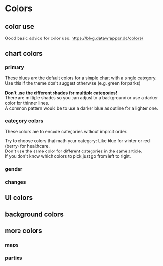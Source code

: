 

<Meta title="I Styleguide/1 Colors" />

# Colors

## color use

Good basic advice for color use: https://blog.datawrapper.de/colors/

## chart colors

### primary

These blues are the default colors for a simple chart with a single category.  
Use this if the theme don't suggest otherwise (e.g. green for parks)

**Don't use the different shades for multiple categories!**  
There are miltiple shades so you can adjust to a background 
or use a darker color for thinner lines.  
A common pattern would be to use a darker blue as outline for a lighter one.

<ColorPalette>
  <ColorItem
    title="darkBlue | blue | lightBlue"
    subtitle="default color for single color chart"
    colors={[darken(0.1, colors.darkBlue), darken(0.18, colors.blue), colors.lightBlue]}
  />
</ColorPalette>

### category colors

These colors are to encode categories without implicit order.

Try to choose colors that math your category: Like blue for winter or red (berry) for healthcare.  
Don't use the same color for different categories in the same article.  
If you don't know which colors to pick just go from left to right.

<ColorPalette>
  <ColorItem
    title="darkHoney | darkCyan | darkMagenta | darkBerry  | darkBlue | lightGrey"
    subtitle="for thin lines, smaller icons or text"
    colors={[darken(0.01, adjustHue(3, colors.orange)), colors.darkMagenta,lighten(0.06, colors.darkGreen), darken(0.1, colors.darkBlue), lighten(0.08, adjustHue(-5, colors.bordeaux)), colors.lightGrey]} />
  <ColorItem
    title="cyan | magenta | honey | berry | blue | lightGrey"
    subtitle="default qualitive color palette"
    colors={[colors.honey, shade(-0.05, adjustHue(-5, colors.magenta)), colors.green, darken(0.18, colors.blue), lighten(0.2, adjustHue(-5, colors.bordeaux)), colors.lightGrey]} />
  <ColorItem
    title="lightCyan | lightMagenta | yellow | lightBerry | lightBlue | backgroundGrey "
    subtitle="sometimes you need a lighter scale or colors in multipe shades"
    colors={[colors.yellow, lighten(0.2, colors.magenta), lighten(0.25, colors.green), colors.lightBlue, lighten(0.33, adjustHue(-5, colors.bordeaux)), colors.backgroundGrey]} />

  <h3>gender</h3>
  <ColorItem title="coral | darkGreen" subtitle="female | male" colors={['#FF7758', darken(0.05, colors.cyan)]} />
  <h3>changes</h3>
  <ColorItem title="orange | signalBlue | darkBeige" subtitle="increase | decrease | unchanged" colors={[lighten(0.05, colors.orange), colors.blue, colors.darkBeige]} />
</ColorPalette>

## UI colors

<ColorPalette>
  <ColorItem title="red" subtitle="rbb brand color – for primary actions (read means clikacble)" colors={[colors.red]} />
  <ColorItem title="lightGrey" subtitle="for secondary buttons or unselected tabs" colors={[colors.lightGrey]} />
  <ColorItem title="grey" subtitle="e.g. grey lines" colors={[colors.grey]} />
  <ColorItem title="darkGrey" subtitle="for text and as background for buttons or selected tabs" colors={[colors.darkGrey]} />
  <ColorItem title="black" subtitle="for text" colors={['black']} />
</ColorPalette>

## background colors

<ColorPalette>
  <ColorItem title="colors.backgroundGrey" subtitle="background for toolboxes and infoboxes" colors={[colors.backgroundGrey]} />
  <ColorItem title="colors.beige" subtitle="as a background for maps and charts" colors={[colors.beige]} />
  <ColorItem title="colors.darkBeige" subtitle="like light grey but in combination with beige" colors={[colors.darkBeige]} />
</ColorPalette>

## more colors
<ColorPalette>
  <h3>maps</h3>
  <ColorItem title="lightWaterBlue | darkWaterBlue" subtitle="water" colors={[colors.lightWaterBlue, colors.darkWaterBlue]} />
  <h3>parties</h3>
  <ColorItem title="colors.spd" subtitle="SPD" colors={[colors.spd]} />
  <ColorItem title="colors.cdu" subtitle="CDU" colors={[colors.cdu]} />
  <ColorItem title="colors.afd" subtitle="AFD" colors={[colors.afd]} />
  <ColorItem title="colors.fdp" subtitle="FDP" colors={[colors.fdp]} />
  <ColorItem title="colors.gruene" subtitle="B90 / GRÜENE" colors={[colors.gruene]} />
  <ColorItem title="colors.orange" subtitle="BVB / FW" colors={[colors.orange]} />
  <ColorItem title="colors.darkBeige" subtitle="Fraktionslos" colors={[colors.darkBeige]} />
</ColorPalette>
